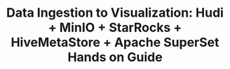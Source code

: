 ---
title: "Data Ingestion to Visualization: Hudi + MinIO + StarRocks + HiveMetaStore + Apache SuperSet Hands on Guide"
last_modified_at: 2024-02-21T16:54:38.964863-07:00
authors:
- name: Soumil Shah
category: blog
image: /assets/images/video_blogs/2024-02-10-Data-Ingestion-to-Visualization-Hudi-MinIO-StarRocks-HiveMetaStore-Apache-SuperSet-Hands-on-Guide.png
navigate: "https://www.youtube.com/watch?v=JkKBzrQTKx0"
tags:
- guide
- beginner
- apache hudi
- starrocks
- hive metastore
- apache hive
- minio
- apache superset
---